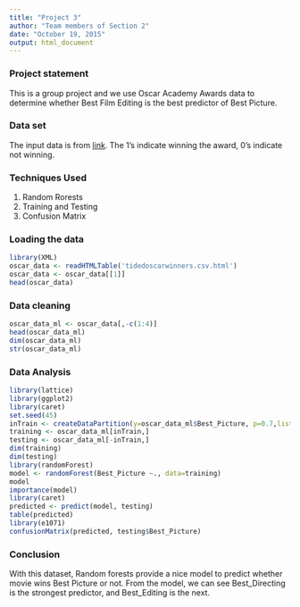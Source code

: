 ```yaml
---
title: "Project 3"
author: "Team members of Section 2"
date: "October 19, 2015"
output: html_document
---
```


### Project statement

This is a group project and we use Oscar Academy Awards data to determine whether Best Film Editing is the best predictor of Best Picture.

### Data set

The input data is from [link](https://github.com/aagoldberg/IS607/blob/master/tidedoscarwinners.csv). The 1's indicate winning the award, 0's indicate not winning.

### Techniques Used
1. Random Rorests
2. Training and Testing
3. Confusion Matrix

### Loading the data

```r
library(XML)
oscar_data <- readHTMLTable('tidedoscarwinners.csv.html')
oscar_data <- oscar_data[[1]]
head(oscar_data)
```

### Data cleaning

```r
oscar_data_ml <- oscar_data[,-c(1:4)]
head(oscar_data_ml)
dim(oscar_data_ml)
str(oscar_data_ml)
```

### Data Analysis

```r
library(lattice)
library(ggplot2)
library(caret)
set.seed(45)
inTrain <- createDataPartition(y=oscar_data_ml$Best_Picture, p=0.7,list=FALSE)
training <- oscar_data_ml[inTrain,]
testing <- oscar_data_ml[-inTrain,]
dim(training)
dim(testing)
library(randomForest)
model <- randomForest(Best_Picture ~., data=training)
model
importance(model)
library(caret)
predicted <- predict(model, testing)
table(predicted)
library(e1071)
confusionMatrix(predicted, testing$Best_Picture)
```

### Conclusion
With this dataset, Random forests provide a nice model to predict whether movie wins Best Picture or not. From the model, we can see Best_Directing is the strongest predictor, and Best_Editing is the next. 